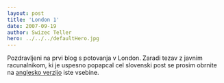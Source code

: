 ```yaml
---
layout: post
title: 'London 1'
date: 2007-09-19
author: Swizec Teller
hero: ../../../defaultHero.jpg
---
```

Pozdravljeni na prvi blog s potovanja v London. Zaradi tezav z javnim racunalnikom, ki je uspesno popapcal cel slovenski post se prosim obrnite na [anglesko verzijo](http://swizec.com/index.php/lang=en) iste vsebine.